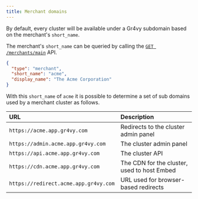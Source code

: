 ```yaml
---
title: Merchant domains
---
```


By default, every cluster will be available under a Gr4vy subdomain based on the
merchant's `short_name`.

The merchant's `short_name` can be queried by calling the
[`GET /merchants/main`][main_merchant_api] API.

[main_merchant_api]: /internal/reference#operation/get-current-merchant

```json title="GET /merchants/main" {3}
{
  "type": "merchant",
  "short_name": "acme",
  "display_name": "The Acme Corporation"
}
```

With this `short_name` of `acme` it is possible to determine a set of sub
domains used by a merchant cluster as follows.

| URL                                   | Description                                 |
| :------------------------------------ | :------------------------------------------ |
| `https://acme.app.gr4vy.com`          | Redirects to the cluster admin panel        |
| `https://admin.acme.app.gr4vy.com`    | The cluster admin panel                     |
| `https://api.acme.app.gr4vy.com`      | The cluster API                             |
| `https://cdn.acme.app.gr4vy.com`      | The CDN for the cluster, used to host Embed |
| `https://redirect.acme.app.gr4vy.com` | URL used for browser-based redirects        |
